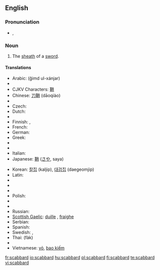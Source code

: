 ==English==

===Pronunciation===
*{{IPA|/ˈskæb.əd/}}, {{SAMPA|/"sk{b.@d/}}

===Noun===
{{en-noun}}

# The [[sheath]] of a [[sword]].

====Translations====
{{trans-top|the sheath of a sword}}
* Arabic: {{Arab|[[غمد الخنجر]]}} (ğimd ul-xánjar) {{m}}
* {{trreq|Catalan}}
* CJKV Characters: [[鞘]]
* Chinese: [[刀鞘]] (dāoqiào)
* {{trreq|Croatian}}
* Czech: {{t|cs|pochva|f}}
* Dutch: {{t|nl|schede|f}}
* {{trreq|Esperanto}}
* Finnish: {{t|fi|tuppi}}, {{t|fi|huotra}}
* French: {{t|fr|fourreau|m}}
* German: {{t|de|Scheide|f}}
* Greek: {{t|el|θηκάρι|n}}
* {{trreq|Hebrew}}
* {{trreq|Hungarian}}
* Italian: {{t|it|fodero|m}}
* Japanese: [[鞘]] ([[さや]], saya)
{{trans-mid}}
* Korean: [[칼집]] (kaljip), [[대검집]] (daegeomjip)
* Latin: {{t|la|vagina|alt=vāgīna|f}}
* {{trreq|Latvian}}
* {{trreq|Lithuanian}}
* {{trreq|Persian}}
* Polish: {{t|pl|pochwa|f}} 
* {{trreq|Portuguese}}
* {{trreq|Romanian}}
* Russian: {{t|ru|ножны|tr=nóžny|n}}
* [[Scottish Gaelic]]: [[duille]] {{f}}, [[fraighe]] {{f}}
* Serbian: {{t|sr|nožnica|f}}
* Spanish: {{t|es|vaina|f}}
* Swedish: {{t|sv|skida|c}}, {{t|sv|balja|c}}
* Thai: {{Thai|[[ฝัก]]}} (fàk)
* {{trreq|Turkish}}
* Vietnamese: [[vỏ]], [[bao kiếm]]
{{trans-bottom}}

[[fr:scabbard]]
[[io:scabbard]]
[[hu:scabbard]]
[[pl:scabbard]]
[[fi:scabbard]]
[[te:scabbard]]
[[vi:scabbard]]